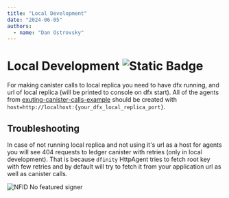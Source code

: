 ```yaml
---
title: "Local Development"
date: "2024-06-05"
authors:
  - name: "Dan Ostrovsky"
---
```


# Local Development ![Static Badge](https://img.shields.io/badge/status-wip-red)

For making canister calls to local replica you need to have dfx running, and url of local replica
(will be printed to console on dfx start). All of the agents from
[exuting-canister-calls-example](/guides/executing-canister-calls#3-set-up-agents) should be created
with `host=http://localhost:{your_dfx_local_replica_port}`.

## Troubleshooting

In case of not running local replica and not using it's url as a host for agents you will see 404
requests to ledger canister with retries (only in local development). That is because `dfinity`
HttpAgent tries to fetch root key with few retries and by default will try to fetch it from your
application url as well as canister calls.

![NFID No featured signer](../../../docs/public/img/404.png)
